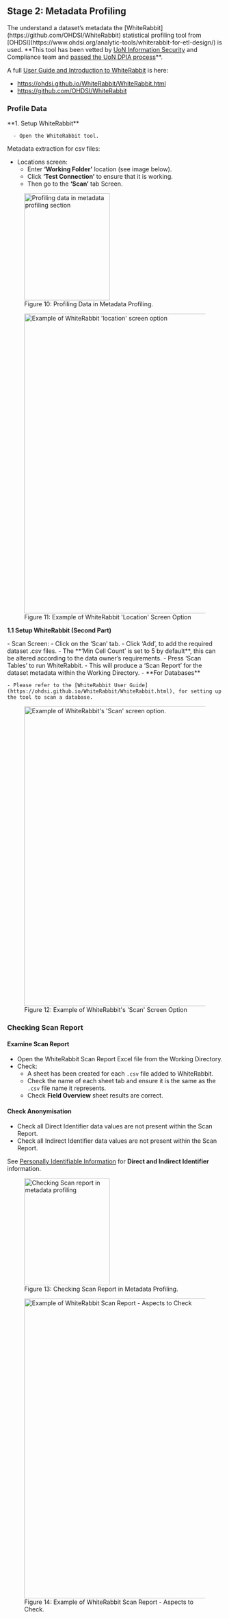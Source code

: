 

## Stage 2: Metadata Profiling

<div style={{ display: "flex", alignItems: "flex-start", justifyContent: "space-between", gap: "10px" }}>
  <div style={{ flex: "1" }}>

  <div>
  The understand a dataset’s metadata the [WhiteRabbit](https://github.com/OHDSI/WhiteRabbit) statistical profiling tool from [OHDSI](https://www.ohdsi.org/analytic-tools/whiterabbit-for-etl-design/) is used. **This tool has been vetted by <u>UoN Information Security</u> and Compliance team and <u>passed the UoN DPIA process</u>**.
  </div>

  A full [User Guide and Introduction to WhiteRabbit](https://ohdsi.github.io/WhiteRabbit/WhiteRabbit.html) is here:

  - https://ohdsi.github.io/WhiteRabbit/WhiteRabbit.html
  - https://github.com/OHDSI/WhiteRabbit


  ### Profile Data
  <div style={{ marginTop: "0px" }}>
  **1. Setup WhiteRabbit**

      - Open the WhiteRabbit tool.

  Metadata extraction for csv files:
  - Locations screen:
      - Enter **‘Working Folder’** location (see image below).
      - Click **‘Test Connection’** to ensure that it is working.
      - Then go to the **‘Scan’** tab Screen.
  </div>

  </div>

  <div style={{ flex: "0.5", textAlign: "right" }}>
    <figure style={{ display: "inline-block", textAlign: "center", margin: "0 auto" }}>
      <img 
        src="/docs/Carrot-SOP/8.png" 
        alt="Profiling data in metadata profiling section" 
        width="200"
        height="250"
        style={{ 
          maxWidth: "100%", 
          height: "auto", 
          border: "1px solid #ddd", 
          padding: "5px" 
        }} 
      />
      <figcaption style={{ marginTop: "8px", marginRight: "70px", fontStyle: "italic", color: "#666" }}>
        Figure 10: Profiling Data in Metadata Profiling. 
      </figcaption>
    </figure>
  </div>


</div>

<div style={{ display: "flex", flexDirection: "column", alignItems: "center", marginTop: "10px", marginRight: "10px" }}>
  <figure style={{ textAlign: "center", margin: "0 auto" }}>
    <img 
      src="/docs/Carrot-SOP/9.png" 
      alt="Example of WhiteRabbit 'location' screen option" 
      width="700" 
      style={{ display: "block", margin: "0 auto" }} 
    />
    <figcaption style={{ marginTop: "8px", fontStyle: "italic", color: "#666" }}>
      Figure 11: Example of WhiteRabbit 'Location' Screen Option
    </figcaption>
  </figure>
</div>



**1.1 Setup WhiteRabbit (Second Part)**
<div style={{ marginTop: "0px" }}>
- Scan Screen:
    - Click on the ‘Scan’ tab.
    - Click ‘Add’, to add the required dataset .csv files. 
    - The **‘Min Cell Count’ is set to 5 by default**, this can be altered according to the data owner’s requirements.
    - Press ‘Scan Tables’ to run WhiteRabbit.
    - This will produce a ‘Scan Report’ for the dataset metadata within the Working Directory.
- **For Databases**

    - Please refer to the [WhiteRabbit User Guide](https://ohdsi.github.io/WhiteRabbit/WhiteRabbit.html), for setting up the tool to scan a database.
</div>

<div style={{ display: "flex", flexDirection: "column", alignItems: "center", marginTop: "10px", marginRight: "10px" }}>
  <figure style={{ textAlign: "center", margin: "0 auto" }}>
    <img 
      src="/docs/Carrot-SOP/11.png" 
      alt="Example of WhiteRabbit's 'Scan' screen option." 
      width="700" 
      style={{ display: "block", margin: "0 auto" }} 
    />
    <figcaption style={{ marginTop: "8px", fontStyle: "italic", color: "#666" }}>
      Figure 12: Example of WhiteRabbit's 'Scan' Screen Option
    </figcaption>
  </figure>
</div>




<div style={{ display: "flex", alignItems: "flex-start", justifyContent: "space-between", gap: "20px" }}>
  <div style={{ flex: "1" }}>
    
  ### Checking Scan Report

  #### Examine Scan Report
  - Open the WhiteRabbit Scan Report Excel file from the Working Directory.
  - Check:
      - A sheet has been created for each `.csv` file added to WhiteRabbit.
      - Check the name of each sheet tab and ensure it is the same as the `.csv` file name it represents. 
      - Check **Field Overview** sheet results are correct.

  #### Check Anonymisation
  - Check all Direct Identifier data values are not present within the Scan Report.
  - Check all Indirect Identifier data values are not present within the Scan Report.

  See [Personally Identifiable Information](#pii-section) for **Direct and Indirect Identifier** information.

  </div>

  <div style={{ flex: "0.5", textAlign: "right", alignSelf: "flex-start", marginTop: "40px" }}>
    <figure style={{ display: "inline-block", textAlign: "center", margin: "0 auto" }}>
      <img 
        src="/docs/Carrot-SOP/12.png" 
        alt="Checking Scan report in metadata profiling" 
        width="200"
        height="250"
        style={{ 
          maxWidth: "100%", 
          height: "auto", 
          border: "1px solid #ddd", 
          padding: "5px" 
        }} 
      />
      <figcaption style={{ marginTop: "8px", marginRight: "60px", fontStyle: "italic", color: "#666" }}>
        Figure 13: Checking Scan 
        Report in Metadata Profiling.
      </figcaption>
    </figure>
  </div>

</div>

<div style={{ display: "flex", flexDirection: "column", alignItems: "center", marginTop: "10px", marginRight: "10px" }}>
  <figure style={{ textAlign: "center", margin: "0 auto" }}>
    <img 
      src="/docs/Carrot-SOP/13.png" 
      alt="Example of WhiteRabbit Scan Report - Aspects to Check" 
      width="700" 
      style={{ display: "block", margin: "0 auto" }} 
    />
    <figcaption style={{ marginTop: "8px", fontStyle: "italic", color: "#666" }}>
      Figure 14: Example of WhiteRabbit Scan Report - Aspects to Check.
    </figcaption>
  </figure>
</div>

